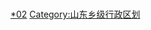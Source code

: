 {{catmore|济南市|山东省济南市}}
[[Category:济南行政区划|*02]]
[[Category:山东乡级行政区划|Category:山东乡级行政区划]]
<br>{{hideh
|Head = 济南各区县市所辖乡镇与街道
|FrameStyle   = border:solid 1px #0000ff;
|HeadStyle    = text-align:left;background:transparent;
|ContentStyle = background: #FFFFE0;
}}
{{edit|Template:济南市市中区行政区划}}{{济南市市中区行政区划|state=expanded}}<br>
{{edit|Template:济南市历下区行政区划}}{{济南市历下区行政区划|state=expanded}}<br>
{{edit|Template:济南市天桥区行政区划}}{{济南市天桥区行政区划|state=expanded}}<br>
{{edit|Template:济南市槐荫区行政区划}}{{济南市槐荫区行政区划|state=expanded}}<br>
{{edit|Template:济南市历城区行政区划}}{{济南市历城区行政区划|state=expanded}}<br>
{{edit|Template:济南市长清区行政区划}}{{济南市长清区行政区划|state=expanded}}<br>
{{edit|Template:章丘市行政区划}}{{章丘市行政区划|state=expanded}}<br>
{{edit|Template:平阴县行政区划}}{{平阴县行政区划|state=expanded}}<br>
{{edit|Template:济阳县行政区划}}{{济阳县行政区划|state=expanded}}<br>
{{edit|Template:商河县行政区划}}{{商河县行政区划|state=expanded}}<br>
{{hidef}}